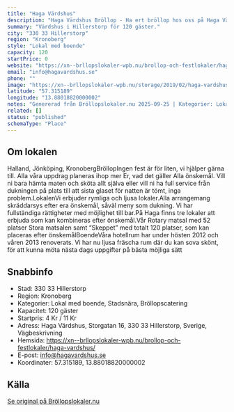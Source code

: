 ```yaml
---
title: "Haga Värdshus"
description: "Haga Värdshus Bröllop - Ha ert bröllop hos oss på Haga Värdshus. Se vår fina Bröllopslokal. Skicka gärna en förfrågan så hjälper vi Er!"
summary: "Värdshus i Hillerstorp för 120 gäster."
city: "330 33 Hillerstorp"
region: "Kronoberg"
style: "Lokal med boende"
capacity: 120
startPrice: 0
website: "https://xn--brllopslokaler-wpb.nu/brollop-och-festlokaler/haga-vardshus/"
email: "info@hagavardshus.se"
phone: ""
image: "https://xn--brllopslokaler-wpb.nu/storage/2019/02/haga-vardshus-brollop-ff.webp"
latitude: "57.315189"
longitude: "13.88018820000002"
notes: "Genererad från Bröllopslokaler.nu 2025-09-25 | Kategorier: Lokal med boende, Stadsnära, Bröllopscatering"
related: []
status: "published"
schemaType: "Place"
---
```


## Om lokalen

Halland, Jönköping, KronobergBröllopIngen fest är för liten, vi hjälper gärna till. Alla våra uppdrag planeras ihop mer Er, vad det gäller Alla önskemål. Vill ni bara hämta maten och sköta allt själva eller vill ni ha full service från dukningen på plats till att sista glaset för natten är tömt, inga problem.LokalenVi erbjuder rymliga och ljusa lokaler.Alla arrangemang skräddarsys efter era önskemål, såväl meny som dukning. Vi har fullständiga rättigheter med möjlighet till bar.På Haga finns tre lokaler att erbjuda som kan kombineras efter önskemål.Vår Rotary matsal med 52 platser Stora matsalen samt “Skeppet” med totalt 120 platser, som kan placeras efter önskemålBoendeVåra hotellrum har under hösten 2012 och våren 2013 renoverats. Vi har nu ljusa fräscha rum där du kan sova skönt, för att kunna möta nästa dags uppgifter på bästa möjliga sätt

## Snabbinfo

- Stad: 330 33 Hillerstorp
- Region: Kronoberg
- Kategorier: Lokal med boende, Stadsnära, Bröllopscatering
- Kapacitet: 120 gäster
- Startpris: 4 Kr / 11 Kr
- Adress: Haga Värdshus, Storgatan 16, 330 33 Hillerstorp, Sverige, Vägbeskrivning
- Hemsida: https://xn--brllopslokaler-wpb.nu/brollop-och-festlokaler/haga-vardshus/
- E-post: info@hagavardshus.se
- Koordinater: 57.315189, 13.88018820000002

## Källa

[Se original på Bröllopslokaler.nu](https://xn--brllopslokaler-wpb.nu/brollop-och-festlokaler/haga-vardshus/)
